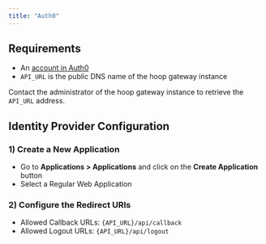 ```yaml
---
title: "Auth0"
---
```


## Requirements

- An [account in Auth0](https://auth0.com)
- `API_URL` is the public DNS name of the hoop gateway instance

Contact the administrator of the hoop gateway instance to retrieve the `API_URL` address.

## Identity Provider Configuration

### 1) Create a New Application

- Go to **Applications > Applications** and click on the **Create Application** button
- Select a Regular Web Application

### 2) Configure the Redirect URIs

- Allowed Callback URLs: `{API_URL}/api/callback`
- Allowed Logout URLs: `{API_URL}/api/logout`
